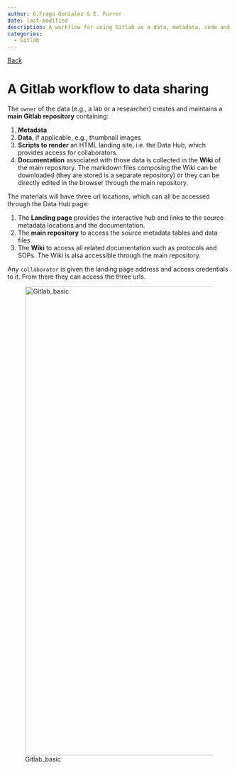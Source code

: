 ```yaml
---
author: G.Fraga Gonzalez & E. Furrer
date: last-modified
description: A workflow for using Gitlab as a data, metadata, code and documentation sharing platform
categories:
  - Gitlab
---
```


[Back](index.qmd)

# A Gitlab workflow to data sharing {.unnumbered}

The `owner` of the data (e.g., a lab or a researcher) creates and maintains a **main Gitlab repository** containing:

1.  **Metadata**
2.  **Data**, if applicable, e.g., thumbnail images
3.  **Scripts to render** an HTML landing site, i.e. the Data Hub, which provides access for collaborators.
4.  **Documentation** associated with those data is collected in the **Wiki** of the main repository. The markdown files composing the Wiki can be downloaded (they are stored is a separate repository) or they can be directly edited in the browser through the main repository.

The materials will have three url locations, which can all be accessed through the Data Hub page:

1.  The **Landing page** provides the interactive hub and links to the source metadata locations and the documentation.
2.  The **main repository** to access the source metadata tables and data files
3.  The **Wiki** to access all related documentation such as protocols and SOPs. The Wiki is alsa accessible through the main repository.

Any `collaborator` is given the landing page address and access credentials to it. From there they can access the three urls.

![Gitlab_basic](uploads/d861221e7e6f9a7592023f31288d901a/Gitlab_basic.png){width="718" height="1058"}
